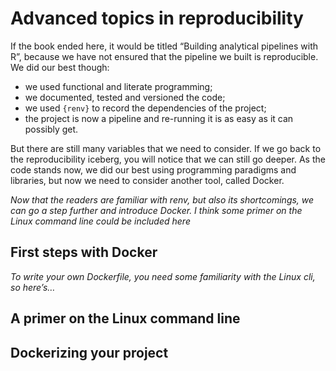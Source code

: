 # Advanced topics in reproducibility

If the book ended here, it would be titled "Building analytical pipelines with
R", because we have not ensured that the pipeline we built is reproducible.
We did our best though:

- we used functional and literate programming;
- we documented, tested and versioned the code;
- we used `{renv}` to record the dependencies of the project;
- the project is now a pipeline and re-running it is as easy as it can possibly get.

But there are still many variables that we need to consider. If we go back to
the reproducibility iceberg, you will notice that we can still go deeper. As the
code stands now, we did our best using programming paradigms and libraries, but
now we need to consider another tool, called Docker.

*Now that the readers are familiar with renv, but also its shortcomings, we can go a step further
and introduce Docker. I think some primer on the Linux command line could be included here*


## First steps with Docker

*To write your own Dockerfile, you need some familiarity with the Linux cli, so here's...*

## A primer on the Linux command line

## Dockerizing your project
